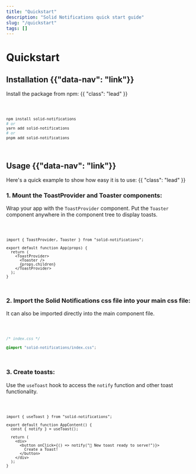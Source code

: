```yaml
---
title: "Quickstart"
description: "Solid Notifications quick start guide"
slug: "/quickstart"
tags: []
---
```



<Title>Quickstart</Title>

# Quickstart

<div />

## Installation {{"data-nav": "link"}}

Install the package from npm: {{ "class": "lead" }}

<Code lang="bash">

```bash
npm install solid-notifications
# or
yarn add solid-notifications
# or
pnpm add solid-notifications
```

</Code>

## Usage {{"data-nav": "link"}}

Here's a quick example to show how easy it is to use: {{ "class": "lead" }}

### 1. Mount the ToastProvider and Toaster components:

Wrap your app with the `ToastProvider` component. Put the `Toaster` component anywhere in the component tree to display toasts.

<Code lang="tsx">

```tsx
import { ToastProvider, Toaster } from "solid-notifications";

export default function App(props) {
  return (
    <ToastProvider>
      <Toaster />
      {props.children}
    </ToastProvider>
  );
}
```

</Code>

### 2. Import the Solid Notifications css file into your main css file:

It can also be imported directly into the main component file.

<Code lang="css">

```css
/* index.css */

@import "solid-notifications/index.css";
```

</Code>

### 3. Create toasts:

Use the `useToast` hook to access the `notify` function and other toast functionality.

<Code lang="tsx">

```tsx
import { useToast } from "solid-notifications";

export default function AppContent() {
  const { notify } = useToast();

  return (
    <div>
      <button onClick={() => notify("🚀 New toast ready to serve!")}>
        Create a Toast!
      </button>
    </div>
  );
}
```

</Code>
